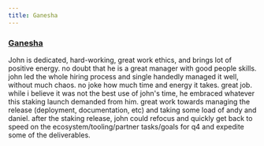 ```yaml
---
title: Ganesha
---
```


### [Ganesha](https://www.linkedin.com/in/gupadhyaya/)

John is dedicated, hard-working, great work ethics, and brings lot of positive energy. no doubt that he is a great manager with good people skills. john led the whole hiring process and single handedly managed it well, without much chaos. no joke how much time and energy it takes. great job. while i believe it was not the best use of john's time, he embraced whatever this staking launch demanded from him. great work towards managing the release (deployment, documentation, etc) and taking some load of andy and daniel. after the staking release, john could refocus and quickly get back to speed on the ecosystem/tooling/partner tasks/goals for q4 and expedite some of the deliverables.